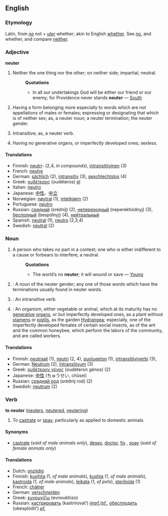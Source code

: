 ==English==

===Etymology===
Latin, from ''[[ne]]'' not + ''[[uter]]'' whether; akin to English [[whether]]. See [[no]], and whether, and compare [[neither]].

===Adjective===
'''neuter'''

# {{archaic}} Neither the one thing nor the other; on neither side; impartial; neutral.
#:'''Quotations'''
#:*In all our undertakings God will be either our friend or our enemy; for Providence never stands '''neuter''' — [[South]]
#{{Grammar}} Having a form belonging more especially to words which are not appellations of males or females; expressing or designating that which is of neither sex; as, a neuter noun; a neuter termination; the neuter gender.
#{{Grammar}} Intransitive; as, a neuter verb.
#{{Biology}} Having no generative organs, or imperfectly developed ones; sexless.

====Translations====
*Finnish: [[neutri]]- (2,4, ''in compounds''), [[intransitiivinen]] (3)
*French: [[neutre]]
*German: [[sächlich]] (2), [[intransitiv]] (3), [[geschlechtslos]] (4)
*Greek: [[ουδέτερος]] (oudéteros) [[:el:ουδέτερος|el]]
*Italian: [[neutro]]
*Japanese: [[中性]]、[[中立]]
*Norwegian: [[nøytral]] (1), [[intetkjønn]] (2)
*Portuguese: [[neutro]]
*Russian: [[средний]] (srédnij) (2), [[непереходный]] (neperekhódnyj) (3), [[бесполный]] (bespólnyj) (4), [[нейтральный]]
*Spanish: [[neutral]] (1), [[neutro]] (2,3,4)
*Swedish: [[neutral]] (2)

===Noun===
{{en-noun-reg}}

#A person who takes no part in a contest; one who is either indifferent to a cause or forbears to interfere; a neutral.
#:'''Quotations'''
#:*The world’s no '''neuter'''; it will wound or save — [[Young]]
#{{Grammar}}: A noun of the neuter gender; any one of those words which have the terminations usually found in neuter words.
#{{Grammar}}: An intransitive verb.
#{{Biology}}: An organism, either vegetable or animal, which at its maturity has no [[generative]] [[organ]]s, or but imperfectly developed ones, as a plant without [[stamen]]s or [[pistil]]s, as the garden [[Hydrangea]]; especially, one of the imperfectly developed females of certain social insects, as of the ant and the common honeybee, which perform the labors of the community, and are called workers.

====Translations====
*Finnish: [[neutraali]] (1), [[neutri]] (2, 4), [[puolueeton]] (1), [[intransitiiviverbi]] (3),
*German: [[Neutrum]] {{n}} (2), [[Intransitivum]] {{n}} (3)
*Greek: [[ουδέτερον γένος]] (oudéteron génos) {{n}} (2)
*Japanese: [[中性]] (ちゅうせい, chūsei)
*Russian: [[средний род]] (srédnij rod) (2)
*Swedish: [[neutrum]] (2)

===Verb===
'''to neuter''' ([[neuters]], [[neutered]], [[neutering]])

#To [[castrate]] or [[spay]], particularly as applied to domestic animals.

====Synonyms====
*[[castrate]] (''said of male animals only''), [[desex]], [[doctor]], [[fix]] {{colloquial}}, [[spay]] (''said of female animals only'')

====Translations====
*Dutch: [[onzijdig]]
*Finnish: [[kuohita]] (1, ''of male animals''), [[kuohia]] (1, ''of male animals''), [[kastroida]] (1, ''of male animals''), [[leikata]] (1, ''of pets''), [[steriloida]] (1)
*French: [[châtrer]]
*German: [[verschneiden]]
*Greek: [[ευνουχίζω]] (evnoukhízo)
*Russian: [[кастрировать]] (kastrírovat’) ''[[impf.]]/[[pf.]]'', [[обесплодить]] (obesplódit’) ''[[pf.]]''